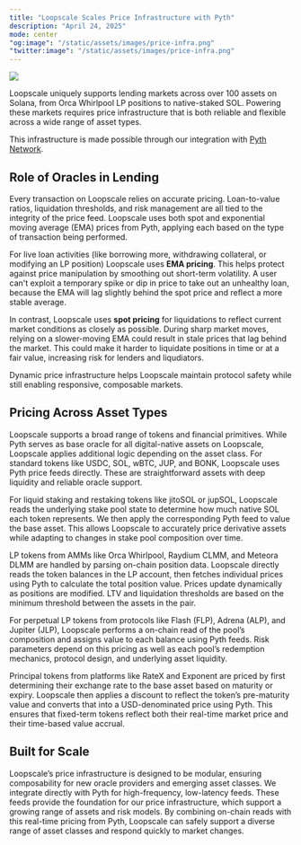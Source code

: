 ```yaml
---
title: "Loopscale Scales Price Infrastructure with Pyth"
description: "April 24, 2025"
mode: center
"og:image": "/static/assets/images/price-infra.png"
"twitter:image": "/static/assets/images/price-infra.png"
---
```


![](/static/assets/images/price-infra.png)

Loopscale uniquely supports lending markets across over 100 assets on Solana, from Orca Whirlpool LP positions to native-staked SOL. Powering these markets requires price infrastructure that is both reliable and flexible across a wide range of asset types.

This infrastructure is made possible through our integration with [Pyth Network](https://pyth.network).

## Role of Oracles in Lending

Every transaction on Loopscale relies on accurate pricing. Loan-to-value ratios, liquidation thresholds, and risk management are all tied to the integrity of the price feed. Loopscale uses both spot and exponential moving average (EMA) prices from Pyth, applying each based on the type of transaction being performed.

For live loan activities (like borrowing more, withdrawing collateral, or modifying an LP position) Loopscale uses **EMA pricing**. This helps protect against price manipulation by smoothing out short-term volatility. A user can't exploit a temporary spike or dip in price to take out an unhealthy loan, because the EMA will lag slightly behind the spot price and reflect a more stable average.

In contrast, Loopscale uses **spot pricing** for liquidations to reflect current market conditions as closely as possible. During sharp market moves, relying on a slower-moving EMA could result in stale prices that lag behind the market. This could make it harder to liquidate positions in time or at a fair value, increasing risk for lenders and liqudiators.

Dynamic price infrastructure helps Loopscale maintain protocol safety while still enabling responsive, composable markets.

## Pricing Across Asset Types

Loopscale supports a broad range of tokens and financial primitives. While Pyth serves as base oracle for all digital-native assets on Loopscale, Loopscale applies additional logic depending on the asset class. For standard tokens like USDC, SOL, wBTC, JUP, and BONK, Loopscale uses Pyth price feeds directly. These are straightforward assets with deep liquidity and reliable oracle support.

For liquid staking and restaking tokens like jitoSOL or jupSOL, Loopscale reads the underlying stake pool state to determine how much native SOL each token represents. We then apply the corresponding Pyth feed to value the base asset. This allows Loopscale to accurately price derivative assets while adapting to changes in stake pool composition over time.

LP tokens from AMMs like Orca Whirlpool, Raydium CLMM, and Meteora DLMM are handled by parsing on-chain position data. Loopscale directly reads the token balances in the LP account, then fetches individual prices using Pyth to calculate the total position value. Prices update dynamically as positions are modified. LTV and liquidation thresholds are based on the minimum threshold between the assets in the pair.

For perpetual LP tokens from protocols like Flash (FLP), Adrena (ALP), and Jupiter (JLP), Loopscale performs a on-chain read of the pool’s composition and assigns value to each balance using Pyth feeds. Risk parameters depend on this pricing as well as each pool’s redemption mechanics, protocol design, and underlying asset liquidity.

Principal tokens from platforms like RateX and Exponent are priced by first determining their exchange rate to the base asset based on maturity or expiry. Loopscale then applies a discount to reflect the token’s pre-maturity value and converts that into a USD-denominated price using Pyth. This ensures that fixed-term tokens reflect both their real-time market price and their time-based value accrual.

## Built for Scale

Loopscale’s price infrastructure is designed to be modular, ensuring composability for new oracle providers and emerging asset classes. We integrate directly with Pyth for high-frequency, low-latency feeds. These feeds provide the foundation for our price infrastructure, which support a growing range of assets and risk models. By combining on-chain reads with this real-time pricing from Pyth, Loopscale can safely support a diverse range of asset classes and respond quickly to market changes.
